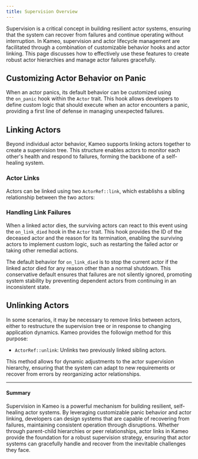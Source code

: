 ```yaml
---
title: Supervision Overview
---
```


Supervision is a critical concept in building resilient actor systems, ensuring that the system can recover from failures and continue operating without interruption. In Kameo, supervision and actor lifecycle management are facilitated through a combination of customizable behavior hooks and actor linking. This page discusses how to effectively use these features to create robust actor hierarchies and manage actor failures gracefully.

## Customizing Actor Behavior on Panic

When an actor panics, its default behavior can be customized using the `on_panic` hook within the `Actor` trait. This hook allows developers to define custom logic that should execute when an actor encounters a panic, providing a first line of defense in managing unexpected failures.

## Linking Actors

Beyond individual actor behavior, Kameo supports linking actors together to create a supervision tree. This structure enables actors to monitor each other's health and respond to failures, forming the backbone of a self-healing system.

### Actor Links

Actors can be linked using two `ActorRef::link`, which establishs a sibling relationship between the two actors:

### Handling Link Failures

When a linked actor dies, the surviving actors can react to this event using the `on_link_died` hook in the `Actor` trait. This hook provides the ID of the deceased actor and the reason for its termination, enabling the surviving actors to implement custom logic, such as restarting the failed actor or taking other remedial actions.

The default behavior for `on_link_died` is to stop the current actor if the linked actor died for any reason other than a normal shutdown. This conservative default ensures that failures are not silently ignored, promoting system stability by preventing dependent actors from continuing in an inconsistent state.

## Unlinking Actors

In some scenarios, it may be necessary to remove links between actors, either to restructure the supervision tree or in response to changing application dynamics. Kameo provides the followign method for this purpose:

- `ActorRef::unlink`: Unlinks two previously linked sibling actors.

This method allows for dynamic adjustments to the actor supervision hierarchy, ensuring that the system can adapt to new requirements or recover from errors by reorganizing actor relationships.

---

#### Summary

Supervision in Kameo is a powerful mechanism for building resilient, self-healing actor systems. By leveraging customizable panic behavior and actor linking, developers can design systems that are capable of recovering from failures, maintaining consistent operation through disruptions. Whether through parent-child hierarchies or peer relationships, actor links in Kameo provide the foundation for a robust supervision strategy, ensuring that actor systems can gracefully handle and recover from the inevitable challenges they face.
